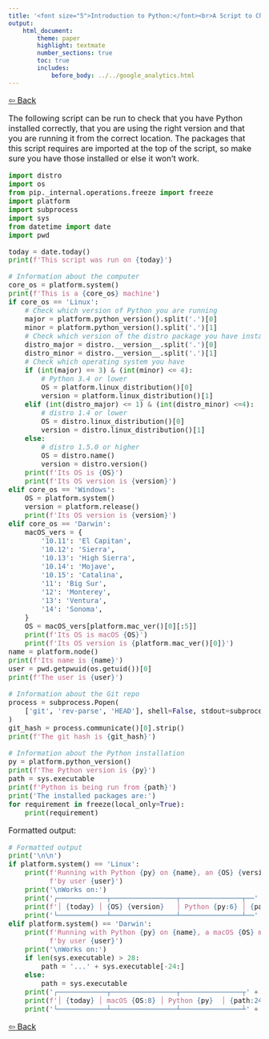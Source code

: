 ```yaml
---
title: '<font size="5">Introduction to Python:</font><br>A Script to Check Your Installation and Packages'
output:
    html_document:
        theme: paper
        highlight: textmate
        number_sections: true
        toc: true
        includes:
            before_body: ../../google_analytics.html
---
```


<font size="3">

[⇦ Back](../../python.html)

The following script can be run to check that you have Python installed correctly, that you are using the right version and that you are running it from the correct location. The packages that this script requires are imported at the top of the script, so make sure you have those installed or else it won't work.

```python
import distro
import os
from pip._internal.operations.freeze import freeze
import platform
import subprocess
import sys
from datetime import date
import pwd

today = date.today()
print(f'This script was run on {today}')

# Information about the computer
core_os = platform.system()
print(f'This is a {core_os} machine')
if core_os == 'Linux':
    # Check which version of Python you are running
    major = platform.python_version().split('.')[0]
    minor = platform.python_version().split('.')[1]
    # Check which version of the distro package you have installed
    distro_major = distro.__version__.split('.')[0]
    distro_minor = distro.__version__.split('.')[1]
    # Check which operating system you have
    if (int(major) == 3) & (int(minor) <= 4):
        # Python 3.4 or lower
        OS = platform.linux_distribution()[0]
        version = platform.linux_distribution()[1]
    elif (int(distro_major) <= 1) & (int(distro_minor) <=4):
        # distro 1.4 or lower
        OS = distro.linux_distribution()[0]
        version = distro.linux_distribution()[1]
    else:
        # distro 1.5.0 or higher
        OS = distro.name()
        version = distro.version()
    print(f'Its OS is {OS}')
    print(f'Its OS version is {version}')
elif core_os == 'Windows':
    OS = platform.system()
    version = platform.release()
    print(f'Its OS version is {version}')
elif core_os == 'Darwin':
    macOS_vers = {
        '10.11': 'El Capitan',
        '10.12': 'Sierra',
        '10.13': 'High Sierra',
        '10.14': 'Mojave',
        '10.15': 'Catalina',
        '11': 'Big Sur',
        '12': 'Monterey',
        '13': 'Ventura',
        '14': 'Sonoma',
    }
    OS = macOS_vers[platform.mac_ver()[0][:5]]
    print(f'Its OS is macOS {OS}')
    print(f'Its OS version is {platform.mac_ver()[0]}')
name = platform.node()
print(f'Its name is {name}')
user = pwd.getpwuid(os.getuid())[0]
print(f'The user is {user}')

# Information about the Git repo
process = subprocess.Popen(
    ['git', 'rev-parse', 'HEAD'], shell=False, stdout=subprocess.PIPE
)
git_hash = process.communicate()[0].strip()
print(f'The git hash is {git_hash}')

# Information about the Python installation
py = platform.python_version()
print(f'The Python version is {py}')
path = sys.executable
print(f'Python is being run from {path}')
print('The installed packages are:')
for requirement in freeze(local_only=True):
    print(requirement)
```

Formatted output:

```python
# Formatted output
print('\n\n')
if platform.system() == 'Linux':
    print(f'Running with Python {py} on {name}, an {OS} {version} machine, ' +
          f'by user {user}')
    print('\nWorks on:')
    print('┌────────────┬────────────────┬───────────────┬──' + '─' * 22 + '┐')
    print(f'│ {today} │ {OS} {version}   │ Python {py:6} │ {path:16} │')
    print('└────────────┴────────────────┴───────────────┴──' + '─' * 22 + '┘')
elif platform.system() == 'Darwin':
    print(f'Running with Python {py} on {name}, a macOS {OS} machine, ' +
          f'by user {user}')
    print('\nWorks on:')
    if len(sys.executable) > 28:
        path = '...' + sys.executable[-24:]
    else:
        path = sys.executable
    print('┌────────────┬────────────────┬───────────────┬' + '─' * 29 + '┐')
    print(f'│ {today} │ macOS {OS:8} │ Python {py}  │ {path:24} │')
    print('└────────────┴────────────────┴───────────────┴' + '─' * 29 + '┘')
```

[⇦ Back](../../python.html)

</font>
